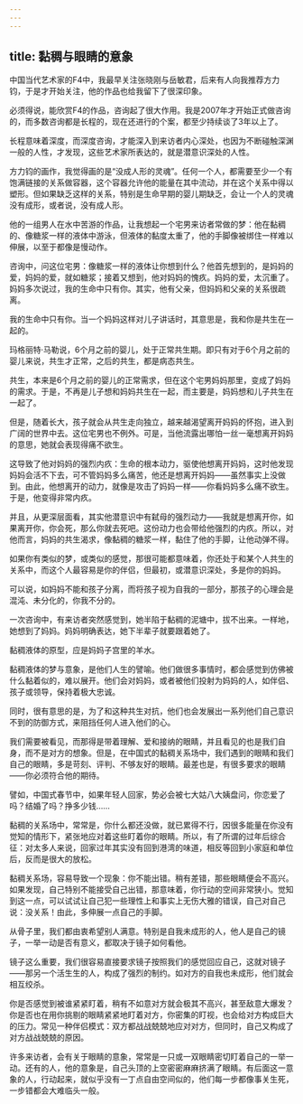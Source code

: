 ```yaml
---
---
---
```

title: 黏稠与眼睛的意象
---



中国当代艺术家的F4中，我最早关注张晓刚与岳敏君，后来有人向我推荐方力钧，于是才开始关注，他的作品也给我留下了很深印象。

必须得说，能欣赏F4的作品，咨询起了很大作用。我是2007年才开始正式做咨询的，而多数咨询都是长程的，现在还进行的个案，都至少持续谈了3年以上了。

长程意味着深度，而深度咨询，才能深入到来访者内心深处，也因为不断碰触深渊一般的人性，才发现，这些艺术家所表达的，就是潜意识深处的人性。

方力钧的画作，我觉得画的是“没成人形的灵魂”。任何一个人，都需要至少一个有饱满链接的关系做容器，这个容器允许他的能量在其中流动，并在这个关系中得以塑形。但如果缺乏这样的关系，特别是生命早期的婴儿期缺乏，会让一个人的灵魂没有成形，或者说，没有成人形。

他的一组男人在水中苦游的作品，让我想起一个宅男来访者常做的梦：他在黏稠的、像糖浆一样的液体中游泳，但液体的黏度太重了，他的手脚像被绑住一样难以伸展，以至于都像是慢动作。

咨询中，问这位宅男：像糖浆一样的液体让你想到什么？他首先想到的，是妈妈的爱，妈妈的爱，就如糖浆；接着又想到，他对妈妈的愧疚。妈妈的爱，太沉重了。妈妈多次说过，我的生命中只有你。其实，他有父亲，但妈妈和父亲的关系很疏离。

我的生命中只有你。当一个妈妈这样对儿子讲话时，其意思是，我和你是共生在一起的。

玛格丽特·马勒说，6个月之前的婴儿，处于正常共生期。即只有对于6个月之前的婴儿来说，共生才正常，之后的共生，都是病态共生。

共生，本来是6个月之前的婴儿的正常需求，但在这个宅男妈妈那里，变成了妈妈的需求。于是，不再是儿子想和妈妈共生在一起，而主要是，妈妈想和儿子共生在一起了。

但是，随着长大，孩子就会从共生走向独立，越来越渴望离开妈妈的怀抱，进入到广阔的世界中去。这位宅男也不例外。可是，当他流露出哪怕一丝一毫想离开妈妈的意思，她就会表现得痛不欲生。

这导致了他对妈妈的强烈内疚：生命的根本动力，驱使他想离开妈妈，这时他发现妈妈会活不下去，可不管妈妈多么痛苦，他还是想离开妈妈——虽然事实上没做到。由此，他想离开的动力，就像是攻击了妈妈一样——你看妈妈多么痛不欲生。于是，他变得非常内疚。

并且，从更深层面看，其实他潜意识中有弑母的强烈动力——我就是想离开你，如果离开你，你会死，那么你就去死吧。这份动力也会带给他强烈的内疚。所以，对他而言，妈妈的共生渴求，像黏稠的糖浆一样，黏住了他的手脚，让他动弹不得。

如果你有类似的梦，或类似的感觉，那很可能都意味着，你还处于和某个人共生的关系中，而这个人最容易是你的伴侣，但最初，或潜意识深处，多是你的妈妈。

可以说，如妈妈不能和孩子分离，而将孩子视为自我的一部分，那孩子的心理会是混沌、未分化的，你我不分的。

一次咨询中，有来访者突然感觉到，她半陷于黏稠的泥塘中，拔不出来。一样地，她想到了妈妈。妈妈明确表达，她下半辈子就要跟着她了。

黏稠液体的原型，应是妈妈子宫里的羊水。

黏稠液体的梦与意象，是他们人生的譬喻。他们做很多事情时，都会感觉到仿佛被什么黏着似的，难以展开。他们会对妈妈，或者被他们投射为妈妈的人，如伴侣、孩子或领导，保持着极大忠诚。

同时，很有意思的是，为了和这种共生对抗，他们也会发展出一系列他们自己意识不到的防御方式，来阻挡任何人进入他们的心。

我们需要被看见，而那得是带着理解、爱和接纳的眼睛，并且看见的也是我们自身，而不是对方的想象。但是，在中国式的黏稠关系场中，我们遇到的眼睛和我们自己的眼睛，多是苛刻、评判、不够友好的眼睛。最差也是，有很多要求的眼睛——你必须符合他的期待。

譬如，中国式春节中，如果年轻人回家，势必会被七大姑八大姨盘问，你恋爱了吗？结婚了吗？挣多少钱……

黏稠的关系场中，常常是，你什么都还没做，就已累得不行，因很多能量在你没有觉知的情形下，紧张地应对着这些盯着你的眼睛。所以，有了所谓的过年后综合征：对太多人来说，回家过年其实没有回到港湾的味道，相反等回到小家庭和单位后，反而是很大的放松。

黏稠关系场，容易导致一个现象：你不能出错。稍有差错，那些眼睛便会不高兴。如果发现，自己特别不能接受自己出错，那意味着，你行动的空间非常狭小。觉知到这一点，可以试试让自己犯一些理性上和事实上无伤大雅的错误，自己对自己说：没关系！由此，多伸展一点自己的手脚。

从骨子里，我们都由衷希望别人满意。特别是自我未成形的人，他人是自己的镜子，一举一动是否有意义，都取决于镜子如何看他。

镜子这么重要，我们很容易直接要求镜子按照我们的感觉回应自己，这就对镜子——那另一个活生生的人，构成了强烈的制约。如对方的自我也未成形，他们就会相互绞杀。

你是否感觉到被谁紧紧盯着，稍有不如意对方就会极其不高兴，甚至敌意大爆发？你是否也在用你挑剔的眼睛紧紧地盯着对方，你密集的盯视，也会给对方构成巨大的压力。常见一种伴侣模式：双方都战战兢兢地应对对方，但同时，自己又构成了对方战战兢兢的原因。

许多来访者，会有关于眼睛的意象，常常是一只或一双眼睛密切盯着自己的一举一动。还有的人，他的意象是，自己头顶的上空密密麻麻挤满了眼睛。有后面这一意象的人，行动起来，就似乎没有一丁点自由空间似的，他们每一步都像事关生死，一步错都会大难临头一般。